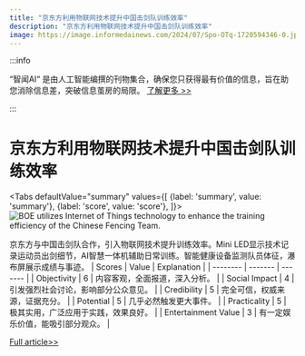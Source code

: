 ```yaml
---
title: "京东方利用物联网技术提升中国击剑队训练效率"
description: "京东方利用物联网技术提升中国击剑队训练效率"
image: https://image.informedainews.com/2024/07/Spo-OTq-1720594346-0.jpg
---
```



:::info

“智闻AI“ 是由人工智能编撰的刊物集合，确保您只获得最有价值的信息，旨在助您消除信息差，突破信息茧房的局限。  [了解更多 >>](/)

:::

# 京东方利用物联网技术提升中国击剑队训练效率


<Tabs
	defaultValue="summary"
	values={[
	{label: 'summary', value: 'summary'},
	{label: 'score', value: 'score'},
]}>
<TabItem value="summary">
<img
  src="https://image.informedainews.com/2024/07/Spo-OTq-1720594346-0.jpg"
  alt="BOE utilizes Internet of Things technology to enhance the training efficiency of the Chinese Fencing Team."
/>



京东方与中国击剑队合作，引入物联网技术提升训练效率。Mini LED显示技术记录运动员出剑细节，AI智慧一体机辅助日常训练。智能健康设备监测队员体征，瀑布屏展示成绩与事迹。
</TabItem>
<TabItem value="score">
	| Scores     | Value   | Explanation |
	| -------- | ------- | ------- |
	| Objectivity  | 6    | 内容客观，全面报道，深入分析。    |
	| Social Impact | 4     | 引发强烈社会讨论，影响部分公众意见。    |
	| Credibility    | 5    | 完全可信，权威来源，证据充分。    |
	| Potential    | 5    | 几乎必然触发更大事件。    |
	| Practicality    | 5    | 极其实用，广泛应用于实践，效果良好。    |
	| Entertainment Value    | 3    | 有一定娱乐价值，能吸引部分观众。    |
</TabItem>
</Tabs>

[Full article>>](https://www.cnbeta.com.tw/articles/tech/1437623.htm)
